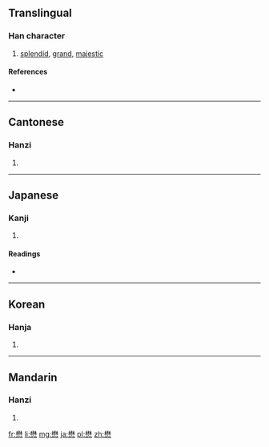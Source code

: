 ==Translingual==

===Han character===
{{Han char|rn=61|rad=心|as=13|sn=17|four=4433<sub>9</sub>|canj=木木心 (DDP)}}

# [[splendid]], [[grand]], [[majestic]]

====References====
* {{Han ref|kx=0405.240|dkj=11333|dj=0746.050|hdz=42358.020|uh=61CB|ud=25035|bh=C0B7|bd=49335}}

----

==Cantonese==

===Hanzi===
{{yue-hanzi|jyut=mau6|y=mau6}}

# {{defn|lang=yue|sort=心13}}

----

==Japanese==

===Kanji===
{{ja-kanji|grade=|rs=心13}}

# {{defn|lang=ja|sort=心13}}

====Readings====
* {{ja-readings|on=[[ぼう]] (bō)|kun=[[つとめる]] (tsutomeru)}}

----

==Korean==

===Hanja===
{{ko-hanja|hangeul=무|eumhun=|rv=mu|mr=mu|y=mu}}

# {{defn|lang=ko|sort=心13}}

----

==Mandarin==

===Hanzi===
{{cmn-hanzi|pin=[[mào]] ([[mao4]])|wg=mao<sup>4</sup>}}

# {{defn|lang=cmn|sort=心13}}

[[fr:懋]]
[[li:懋]]
[[mg:懋]]
[[ja:懋]]
[[pl:懋]]
[[zh:懋]]